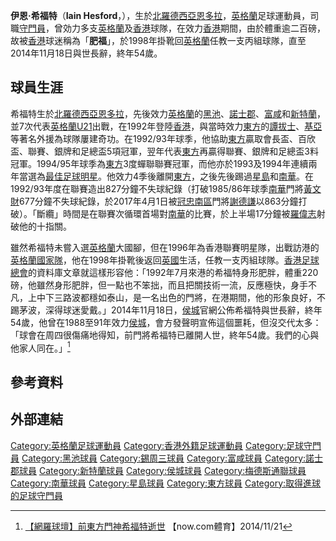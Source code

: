{{Infobox football biography
| name     = 希福特 <br> Iain Hesford
| fullname = Iain Hesford
| nickname = 肥福
| image    = 
| height   = 
| birth_date  = {{birth date|1960|3|4|df=y}}
| birth_place = [[北羅德西亞|北羅德西亞]][[恩多拉|恩多拉]]
| death_date  = {{death date and age|2014|11|18|1960|3|4|df=y}}
| death_place =
| position    = [[守門員_(足球)|守門員]]
| youthyears1 =   
| youthclubs1 =   
| years1 =   1977–1983 
| years2 =  1983–1986 
| years3 =  1985 
| years4 =  1985 
| years5 =  1986–1988 
| years6 =  1988–1991 
| years7 =  1991–1992 
| years8 =  1992–1996 
| years9 =  1996–1997 
| years10 =  1997–1998
| clubs1 =   [[黑池足球會|黑池]] 
| clubs2 =  [[錫周三足球會|錫周三]] 
| clubs3 =  → [[富咸足球會|富咸]] 
| clubs4 =  → [[諾士郡足球會|諾士郡]] 
| clubs5 =  [[新特蘭足球會|新特蘭]] 
| clubs6 =  [[侯城足球會|侯城]] 
| clubs7 =  [[梅德斯通聯足球會|梅德斯通聯]] 
| clubs8 =  [[東方足球隊|東方]] 
| clubs9 =  [[星島體育會|星島]]  
| clubs10 =  [[南華足球隊|南華]]
| caps1 =    202   
| caps2 =    0   
| caps3 =    3   
| caps4 =   10   
| caps5 =   97   
| caps6 =   91   
| caps7 =   42   
| goals1 =  0  
| goals2 =  0  
| goals3 =  0  
| goals4 =  0  
| goals5 =  0  
| goals6 =  0  
| goals7 =  1 
| nationalyears1 = 1981–1982
| nationalteam1  = [[英格蘭21歲以下足球代表隊|英格蘭U21]]
| nationalcaps1  = 7
| nationalgoals1 = 0
}}
'''伊恩·希福特'''（'''Iain Hesford'''，{{bd|1960年|3月4日|2014年|11月18日|catIdx=Hesford}}），生於[[北羅德西亞|北羅德西亞]][[恩多拉|恩多拉]]，[[英格蘭|英格蘭]]足球運動員，司職[[守門員|守門員]]，曾効力多支[[英格蘭|英格蘭]]及[[香港|香港]]球隊，在效力[[香港|香港]]期間，由於體重逾二百磅，故被[[香港|香港]]球迷稱為「'''肥福'''」，於1998年掛靴回[[英格蘭|英格蘭]]任教一支丙組球隊，直至2014年11月18日與世長辭，終年54歲。

==球員生涯==
希福特生於[[北羅德西亞|北羅德西亞]][[恩多拉|恩多拉]]，先後效力[[英格蘭|英格蘭]]的[[黑池足球會|黑池]]、[[諾士郡足球會|諾士郡]]、[[富咸足球會|富咸]]和[[新特蘭足球會|新特蘭]]，並7次代表[[英格蘭21歲以下足球代表隊|英格蘭U21]]出戰，在1992年登陸[[香港|香港]]，與當時效力[[東方足球隊|東方]]的[[戴爾·譚拔士|譚拔士]]、[[基亞|基亞]]等著名外援為球隊屢建奇功。在1992/93年球季，他協助[[東方足球隊|東方]]贏取會長盃、百欣盃、聯賽、銀牌和足總盃5項冠軍，翌年代表[[東方足球隊|東方]]再贏得聯賽、銀牌和足總盃3料冠軍。1994/95年球季為[[東方足球隊|東方]]3度蟬聯聯賽冠軍，而他亦於1993及1994年連續兩年當選為[[香港足球明星選舉|最佳足球明星]]。他效力4季後離開[[東方足球隊|東方]]，之後先後踢過[[星島體育會|星島]]和[[南華足球隊|南華]]。在1992/93年度在聯賽造出827分鐘不失球紀錄（打破1985/86年球季[[南華足球隊|南華]]門將[[黃文財|黃文財]]677分鐘不失球紀錄，於2017年4月1日被[[南區足球會|冠忠南區]]門將[[謝德謙|謝德謙]]以863分鐘打破）。「斷纜」時間是在聯賽次循環首場對[[南華足球隊|南華]]的比賽，於上半場17分鐘被[[羅偉志|羅偉志]]射破他的十指關。

雖然希福特未嘗入選[[英格蘭國家足球隊|英格蘭]]大國腳，但在1996年為香港聯賽明星隊，出戰訪港的[[英格蘭國家足球隊|英格蘭國家隊]]，他在1998年掛靴後返回[[英國|英國]]生活，任教一支丙組球隊。[[香港足球總會|香港足球總會]]的資料庫文章就這樣形容他：「1992年7月來港的希福特身形肥胖，體重220磅，他雖然身形肥胖，但一點也不笨拙，而且把關技術一流，反應極快，身手不凡，上中下三路波都穩如泰山，是一名出色的門將，在港期間，他的形象良好，不踢茅波，深得球迷愛戴。」2014年11月18日，[[侯城足球會|侯城]]官網公佈希福特與世長辭，終年54歲，他曾在1988至91年效力[[侯城足球會|侯城]]，會方發聲明宣佈這個噩耗，但沒交代太多：「球會在周四很傷痛地得知，前門將希福特已離開人世，終年54歲。我們的心與他家人同在。」<ref>[http://sports.now.com/home/news/details?id=11215057900 【網羅球壇】前東方門神希福特逝世] {{Wayback|url=http://sports.now.com/home/news/details?id=11215057900 |date=20170305114140 }} 【now.com體育】2014/11/21</ref>

==參考資料==
{{REFLIST}}

==外部連結==

{{DEFAULTSORT:Hesford, Iain}}
[[Category:英格蘭足球運動員|Category:英格蘭足球運動員]]
[[Category:香港外籍足球運動員|Category:香港外籍足球運動員]]
[[Category:足球守門員|Category:足球守門員]]
[[Category:黑池球員|Category:黑池球員]]
[[Category:錫周三球員|Category:錫周三球員]]
[[Category:富咸球員|Category:富咸球員]]
[[Category:諾士郡球員|Category:諾士郡球員]]
[[Category:新特蘭球員|Category:新特蘭球員]]
[[Category:侯城球員|Category:侯城球員]]
[[Category:梅德斯通聯球員|Category:梅德斯通聯球員]]
[[Category:南華球員|Category:南華球員]]
[[Category:星島球員|Category:星島球員]]
[[Category:東方球員|Category:東方球員]]
[[Category:取得進球的足球守門員|Category:取得進球的足球守門員]]